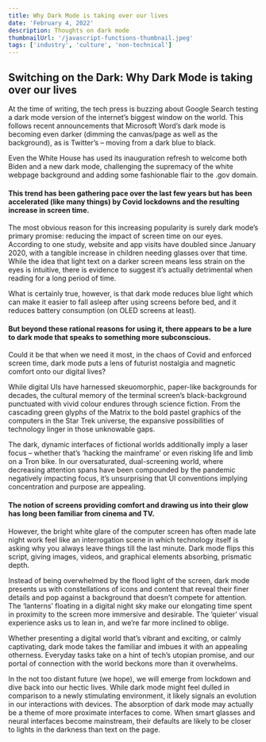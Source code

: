 ```yaml
---
title: Why Dark Mode is taking over our lives
date: 'February 4, 2022'
description: Thoughts on dark mode
thumbnailUrl: '/javascript-functions-thumbnail.jpeg'
tags: ['industry', 'culture', 'non-technical']
---
```


<h2>Switching on the Dark: Why Dark Mode is taking over our lives</h2>

At the time of writing, the tech press is buzzing about Google Search testing a dark mode version of the internet’s biggest window on the world. This follows recent announcements that Microsoft Word’s dark mode is becoming even darker (dimming the canvas/page as well as the background), as is Twitter’s – moving from a dark blue to black.

Even the White House has used its inauguration refresh to welcome both Biden and a new dark mode, challenging the supremacy of the white webpage background and adding some fashionable flair to the .gov domain.

#### This trend has been gathering pace over the last few years but has been accelerated (like many things) by Covid lockdowns and the resulting increase in screen time.

The most obvious reason for this increasing popularity is surely dark mode’s primary promise: reducing the impact of screen time on our eyes. According to one study, website and app visits have doubled since January 2020, with a tangible increase in children needing glasses over that time. While the idea that light text on a darker screen means less strain on the eyes is intuitive, there is evidence to suggest it’s actually detrimental when reading for a long period of time.

What is certainly true, however, is that dark mode reduces blue light which can make it easier to fall asleep after using screens before bed, and it reduces battery consumption (on OLED screens at least).

#### But beyond these rational reasons for using it, there appears to be a lure to dark mode that speaks to something more subconscious.

Could it be that when we need it most, in the chaos of Covid and enforced screen time, dark mode puts a lens of futurist nostalgia and magnetic comfort onto our digital lives?

While digital UIs have harnessed skeuomorphic, paper-like backgrounds for decades, the cultural memory of the terminal screen’s black-background punctuated with vivid colour endures through science fiction. From the cascading green glyphs of the Matrix to the bold pastel graphics of the computers in the Star Trek universe, the expansive possibilities of technology linger in those unknowable gaps.

The dark, dynamic interfaces of fictional worlds additionally imply a laser focus – whether that’s ‘hacking the mainframe’ or even risking life and limb on a Tron bike. In our oversaturated, dual-screening world, where decreasing attention spans have been compounded by the pandemic negatively impacting focus, it’s unsurprising that UI conventions implying concentration and purpose are appealing.

#### The notion of screens providing comfort and drawing us into their glow has long been familiar from cinema and TV.

However, the bright white glare of the computer screen has often made late night work feel like an interrogation scene in which technology itself is asking why you always leave things till the last minute. Dark mode flips this script, giving images, videos, and graphical elements absorbing, prismatic depth.

Instead of being overwhelmed by the flood light of the screen, dark mode presents us with constellations of icons and content that reveal their finer details and pop against a background that doesn’t compete for attention. The ‘lanterns’ floating in a digital night sky make our elongating time spent in proximity to the screen more immersive and desirable. The ‘quieter’ visual experience asks us to lean in, and we’re far more inclined to oblige.

Whether presenting a digital world that’s vibrant and exciting, or calmly captivating, dark mode takes the familiar and imbues it with an appealing otherness. Everyday tasks take on a hint of tech’s utopian promise, and our portal of connection with the world beckons more than it overwhelms.

In the not too distant future (we hope), we will emerge from lockdown and dive back into our hectic lives. While dark mode might feel dulled in comparison to a newly stimulating environment, it likely signals an evolution in our interactions with devices. The absorption of dark mode may actually be a theme of more proximate interfaces to come. When smart glasses and neural interfaces become mainstream, their defaults are likely to be closer to lights in the darkness than text on the page.
